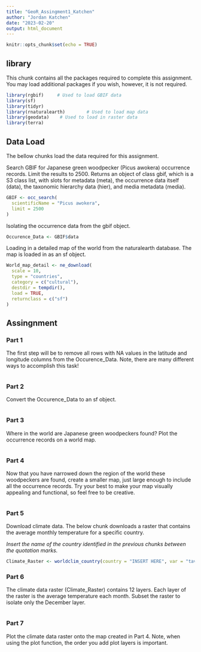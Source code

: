 ```yaml
---
title: "GeoR_Assingment1_Katchen"
author: "Jordan Katchen"
date: "2023-02-20"
output: html_document
---
```


```r
knitr::opts_chunk$set(echo = TRUE)
```

## library
This chunk contains all the packages required to complete this assignment. You may load additional packages if you wish, however, it is not required.

```r
library(rgbif)     # Used to load GBIF data
library(sf)
library(tidyr)
library(rnaturalearth)        # Used to load map data
library(geodata)    # Used to load in raster data
library(terra)
```

## Data Load
The bellow chunks load the data required for this assignment.

Search GBIF for Japanese green woodpecker (Picus awokera) occurrence records. Limit the results to 2500. Returns an object of class gbif, which is a S3 class list, with slots for metadata (meta), the occurrence data itself (data), the taxonomic hierarchy data (hier), and media metadata (media).
```r
GBIF <- occ_search(
  scientificName = "Picus awokera",
  limit = 2500
)
```

Isolating the occurrence data from the gbif object.
```r
Occurence_Data <- GBIF$data
```

Loading in a detailed map of the world from the naturalearth database. The map is loaded in as an sf object.
```r
World_map_detail <- ne_download(
  scale = 10,
  type = "countries",
  category = c("cultural"),
  destdir = tempdir(),
  load = TRUE,
  returnclass = c("sf")
)
```

## Assingnment

### Part 1
The first step will be to remove all rows with NA values in the latitude and longitude columns from the Occurence_Data. Note, there are many different ways to accomplish this task!

```r

```

### Part 2
Convert the Occurence_Data to an sf object.

```r

```

### Part 3
Where in the world are Japanese green woodpeckers found? Plot the occurrence records on a world map.

```r

```

### Part 4
Now that you have narrowed down the region of the world these woodpeckers are found, create a smaller map, just large enough to include all the occurrence records. Try your best to make your map visually appealing and functional, so feel free to be creative.

```r

```

### Part 5

Download climate data. The below chunk downloads a raster that contains the average monthly temperature for a specific country. 

*Insert the name of the country identified in the previous chunks between the quotation marks.*
```r
Climate_Raster <- worldclim_country(country = "INSERT HERE", var = "tavg", res = 10, path=tempdir())
```

### Part 6
The climate data raster (Climate_Raster) contains 12 layers. Each layer of the raster is the average temperature each month. Subset the raster to isolate only the December layer.

```r

```

### Part 7
Plot the climate data raster onto the map created in Part 4. Note, when using the plot function, the order you add plot layers is important.

```r

```